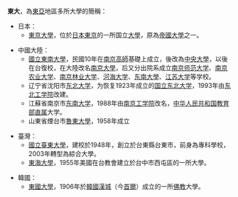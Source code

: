 '''東大'''，為[[東亞|東亞]]地區多所大學的簡稱：

*日本：
** [[東京大學|東京大學]]，位於[[日本|日本]][[東京|東京]]的一所国立[[大學|大學]]，原為[[帝國大學|帝國大學]]之一。

*中國大陸：
** [[國立東南大學|國立東南大學]]，民國10年在[[南京高師|南京高師]]基礎上成立，後改為[[國立中央大學_(南京)|中央大學]]，以後在台復校，在大陸改名[[南京大學|南京大學]]，后又分出院系成立[[南京师范大学|南京师范大学]]、[[南京农业大学|南京农业大学]]、[[南京林业大学|南京林业大学]]、[[河海大学|河海大学]]、[[东南大學|东南大學]]、[[江苏大学|江苏大学]]等学校。
** 辽宁省沈阳市[[东北大学_(中国)|东北大学]]，为恢复1923年成立的[[国立东北大学|国立东北大学]]，1993年由[[东北工学院|东北工学院]]改建。
** 江蘇省南京市[[东南大学|东南大学]]，1988年由[[南京工学院|南京工学院]]改名，[[中华人民共和国教育部直属高等学校列表|中华人民共和国教育部直属]]大学。
** 山東省煙台市[[魯東大學|魯東大學]]，1958年成立

*臺灣：
** [[國立臺東大學|國立臺東大學]]，建校於1948年，創立於台東縣台東市，前身為專科學校，2003年轉型為綜合大學。
** [[東海大學_(台灣)|東海大學]]，1955年美國在台教會建立於台中市西屯區的一所大學。

*韓國：
** [[東國大學|東國大學]]，1906年於[[韓國|韓國]][[漢城|漢城]]（今[[首爾|首爾]]）成立的一所[[佛教|佛教]]大學。

{{disambig|Cat=二字教育机构消歧義}}